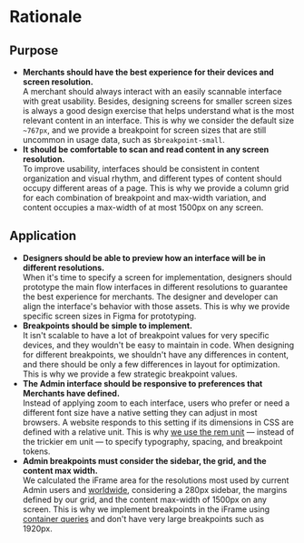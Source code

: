 # Rationale

## Purpose

- **Merchants should have the best experience for their devices and screen resolution.**<br />
  A merchant should always interact with an easily scannable interface with great usability. Besides, designing screens for smaller screen sizes is always a good design exercise that helps understand what is the most relevant content in an interface. This is why we consider the default size `~767px`, and we provide a breakpoint for screen sizes that are still uncommon in usage data, such as `$breakpoint-small`.
- **It should be comfortable to scan and read content in any screen resolution.**<br />
  To improve usability, interfaces should be consistent in content organization and visual rhythm, and different types of content should occupy different areas of a page. This is why we provide a column grid for each combination of breakpoint and max-width variation, and content occupies a max-width of at most 1500px on any screen.

## Application

- **Designers should be able to preview how an interface will be in different resolutions.**<br />
  When it's time to specify a screen for implementation, designers should prototype the main flow interfaces in different resolutions to guarantee the best experience for merchants. The designer and developer can align the interface's behavior with those assets. This is why we provide specific screen sizes in Figma for prototyping.
- **Breakpoints should be simple to implement.**<br />
  It isn't scalable to have a lot of breakpoint values for very specific devices, and they wouldn't be easy to maintain in code. When designing for different breakpoints, we shouldn't have any differences in content, and there should be only a few differences in layout for optimization. This is why we provide a few strategic breakpoint values.
- **The Admin interface should be responsive to preferences that Merchants have defined.**<br />
  Instead of applying zoom to each interface, users who prefer or need a different font size have a native setting they can adjust in most browsers. A website responds to this setting if its dimensions in CSS are defined with a relative unit. This is why [we use the rem unit](https://www.joshwcomeau.com/css/surprising-truth-about-pixels-and-accessibility/#media-queries-7) — instead of the trickier em unit — to specify typography, spacing, and breakpoint tokens.
- **Admin breakpoints must consider the sidebar, the grid, and the content max width.**<br />
  We calculated the iFrame area for the resolutions most used by current Admin users and [worldwide](https://gs.statcounter.com/screen-resolution-stats), considering a 280px sidebar, the margins defined by our grid, and the content max-width of 1500px on any screen. This is why we implement breakpoints in the iFrame using [container queries](https://caniuse.com/css-container-queries) and don't have very large breakpoints such as 1920px.
